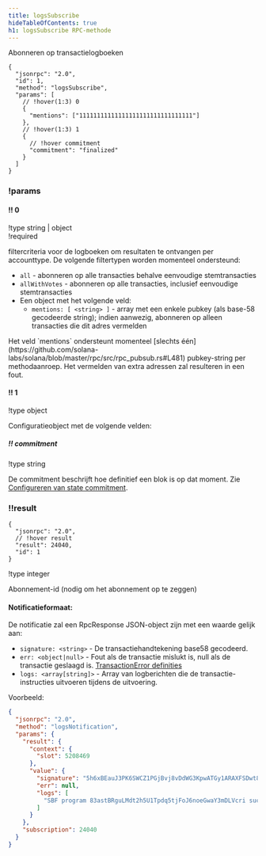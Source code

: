 ```yaml
---
title: logsSubscribe
hideTableOfContents: true
h1: logsSubscribe RPC-methode
---
```


Abonneren op transactielogboeken

<APIMethod>

```jsonc !!request
{
  "jsonrpc": "2.0",
  "id": 1,
  "method": "logsSubscribe",
  "params": [
    // !hover(1:3) 0
    {
      "mentions": ["11111111111111111111111111111111"]
    },
    // !hover(1:3) 1
    {
      // !hover commitment
      "commitment": "finalized"
    }
  ]
}
```

### !params

#### !! 0

!type string | object  
!required

filtercriteria voor de logboeken om resultaten te ontvangen per accounttype. De
volgende filtertypen worden momenteel ondersteund:

- `all` - abonneren op alle transacties behalve eenvoudige stemtransacties
- `allWithVotes` - abonneren op alle transacties, inclusief eenvoudige
  stemtransacties
- Een object met het volgende veld:
  - `mentions: [ <string> ]` - array met een enkele pubkey (als base-58
    gecodeerde string); indien aanwezig, abonneren op alleen transacties die dit
    adres vermelden

<Callout type="warn" title={true}>
  Het veld `mentions` ondersteunt momenteel [slechts
  één](https://github.com/solana-labs/solana/blob/master/rpc/src/rpc_pubsub.rs#L481)
  pubkey-string per methodaanroep. Het vermelden van extra adressen zal
  resulteren in een fout.
</Callout>

#### !! 1

!type object

Configuratieobject met de volgende velden:

##### !! commitment

!type string

De commitment beschrijft hoe definitief een blok is op dat moment. Zie
[Configureren van state commitment](/docs/rpc#configuring-state-commitment).

### !!result

```jsonc !response
{
  "jsonrpc": "2.0",
  // !hover result
  "result": 24040,
  "id": 1
}
```

!type integer

Abonnement-id (nodig om het abonnement op te zeggen)

</APIMethod>

#### Notificatieformaat:

De notificatie zal een RpcResponse JSON-object zijn met een waarde gelijk aan:

- `signature: <string>` - De transactiehandtekening base58 gecodeerd.
- `err: <object|null>` - Fout als de transactie mislukt is, null als de
  transactie geslaagd is.
  [TransactionError definities](https://github.com/solana-labs/solana/blob/c0c60386544ec9a9ec7119229f37386d9f070523/sdk/src/transaction/error.rs#L13)
- `logs: <array[string]>` - Array van logberichten die de transactie-instructies
  uitvoeren tijdens de uitvoering.

Voorbeeld:

```json
{
  "jsonrpc": "2.0",
  "method": "logsNotification",
  "params": {
    "result": {
      "context": {
        "slot": 5208469
      },
      "value": {
        "signature": "5h6xBEauJ3PK6SWCZ1PGjBvj8vDdWG3KpwATGy1ARAXFSDwt8GFXM7W5Ncn16wmqokgpiKRLuS83KUxyZyv2sUYv",
        "err": null,
        "logs": [
          "SBF program 83astBRguLMdt2h5U1Tpdq5tjFoJ6noeGwaY3mDLVcri success"
        ]
      }
    },
    "subscription": 24040
  }
}
```
